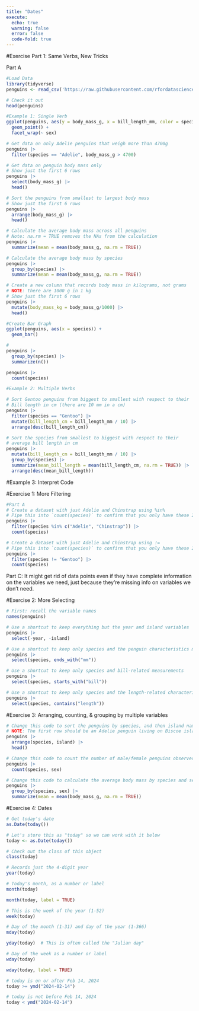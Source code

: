 ```yaml
---
title: "Dates"
execute: 
  echo: true 
  warning: false
  error: false 
  code-fold: true 
---
```


#Exercise Part 1: Same Verbs, New Tricks

Part A

```r
#Load Data
library(tidyverse)
penguins <- read_csv('https://raw.githubusercontent.com/rfordatascience/tidytuesday/master/data/2020/2020-07-28/penguins.csv')

# Check it out
head(penguins)
```


```r
#Example 1: Single Verb
ggplot(penguins, aes(y = body_mass_g, x = bill_length_mm, color = species)) + 
  geom_point() + 
  facet_wrap(~ sex)
```

```r
# Get data on only Adelie penguins that weigh more than 4700g
penguins |> 
  filter(species == "Adelie", body_mass_g > 4700)
```

```r
# Get data on penguin body mass only
# Show just the first 6 rows
penguins |> 
  select(body_mass_g) |> 
  head()
```

```r
# Sort the penguins from smallest to largest body mass
# Show just the first 6 rows
penguins |> 
  arrange(body_mass_g) |> 
  head()
```

```r
# Calculate the average body mass across all penguins
# Note: na.rm = TRUE removes the NAs from the calculation
penguins |> 
  summarize(mean = mean(body_mass_g, na.rm = TRUE))
```

```r
# Calculate the average body mass by species
penguins |> 
  group_by(species) |> 
  summarize(mean = mean(body_mass_g, na.rm = TRUE))
```

```r
# Create a new column that records body mass in kilograms, not grams
# NOTE: there are 1000 g in 1 kg
# Show just the first 6 rows
penguins |> 
  mutate(body_mass_kg = body_mass_g/1000) |> 
  head()
```

```r
#Create Bar Graph
ggplot(penguins, aes(x = species)) + 
  geom_bar()
```

```r
#
penguins |> 
  group_by(species) |> 
  summarize(n())
```

```r
penguins |> 
  count(species)
```

```r
#Example 2: Multiple Verbs

# Sort Gentoo penguins from biggest to smallest with respect to their 
# Bill length in cm (there are 10 mm in a cm)
penguins |> 
  filter(species == "Gentoo") |> 
  mutate(bill_length_cm = bill_length_mm / 10) |> 
  arrange(desc(bill_length_cm))
```

```r
# Sort the species from smallest to biggest with respect to their 
# average bill length in cm
penguins |> 
  mutate(bill_length_cm = bill_length_mm / 10) |> 
  group_by(species) |> 
  summarize(mean_bill_length = mean(bill_length_cm, na.rm = TRUE)) |> 
  arrange(desc(mean_bill_length))
```

#Example 3: Interpret Code

#Exercise 1: More Filtering

```r
#Part A
# Create a dataset with just Adelie and Chinstrap using %in%
# Pipe this into `count(species)` to confirm that you only have these 2 species
penguins |>
  filter(species %in% c("Adelie", "Chinstrap")) |>
  count(species)
```

```r
# Create a dataset with just Adelie and Chinstrap using !=
# Pipe this into `count(species)` to confirm that you only have these 2 species
penguins |>
  filter(species != "Gentoo") |>
  count(species)
```
Part C:
It might get rid of data points even if they have complete information on the variables we need, just because they’re missing info on variables we don’t need.

#Exercise 2: More Selecting

```r
# First: recall the variable names
names(penguins)
```

```r
# Use a shortcut to keep everything but the year and island variables
penguins |> 
  select(-year, -island)
```

```r
# Use a shortcut to keep only species and the penguin characteristics measured in mm
penguins |> 
  select(species, ends_with("mm"))
```

```r
# Use a shortcut to keep only species and bill-related measurements
penguins |> 
  select(species, starts_with("bill"))
```

```r
# Use a shortcut to keep only species and the length-related characteristics
penguins |> 
  select(species, contains("length"))
```

#Exercise 3: Arranging, counting, & grouping by multiple variables

```r
# Change this code to sort the penguins by species, and then island name
# NOTE: The first row should be an Adelie penguin living on Biscoe island
penguins |> 
  arrange(species, island) |> 
  head()
```

```r
# Change this code to count the number of male/female penguins observed for each species
penguins |> 
  count(species, sex)
```

```r
# Change this code to calculate the average body mass by species and sex
penguins |> 
  group_by(species, sex) |> 
  summarize(mean = mean(body_mass_g, na.rm = TRUE))
```

#Exercise 4: Dates

```r
# Get today's date
as.Date(today())
```

```r
# Let's store this as "today" so we can work with it below
today <- as.Date(today())

# Check out the class of this object
class(today)
```

```r
# Records just the 4-digit year
year(today)
```

```r
# Today's month, as a number or label
month(today)
```

```r
month(today, label = TRUE)
```

```r
# This is the week of the year (1-52)
week(today)
```

```r
# Day of the month (1-31) and day of the year (1-366)
mday(today)
```

```r
yday(today)  # This is often called the "Julian day"
```

```r
# Day of the week as a number or label
wday(today)
```

```r
wday(today, label = TRUE)
```

```r
# today is on or after Feb 14, 2024
today >= ymd("2024-02-14")
```

```r
# today is not before Feb 14, 2024
today < ymd("2024-02-14")
```

